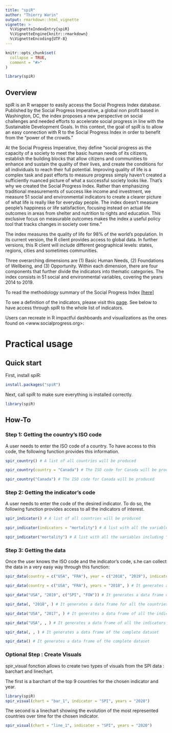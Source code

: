 ```yaml
---
title: "spiR"
author: "Thierry Warin"
output: rmarkdown::html_vignette
vignette: >
  %\VignetteIndexEntry{spiR}
  %\VignetteEngine{knitr::rmarkdown}
  %\VignetteEncoding{UTF-8}
---
```


```r
knitr::opts_chunk$set(
  collapse = TRUE,
  comment = "#>"
)
```

```r
library(spiR)
```

## Overview

spiR is an R wrapper to easily access the Social Progress Index database. Published by the Social Progress Imperative, a global non profit based in Washington, DC, the index proposes a new perspective on social challenges and needed efforts to accelerate social progress in line with the Sustainable Development Goals. In this context, the goal of spiR is to allow an easy connection with R to the Social Progress Index in order to benefit from the "power of the crowds."

At the Social Progress Imperative, they define "social progress as the capacity of a society to meet the basic human needs of its citizens, establish the building blocks that allow citizens and communities to enhance and sustain the quality of their lives, and create the conditions for all individuals to reach their full potential. Improving quality of life is a complex task and past efforts to measure progress simply haven’t created a sufficiently nuanced picture of what a successful society looks like. That’s why we created the Social Progress Index. Rather than emphasizing traditional measurements of success like income and investment, we measure 51 social and environmental indicators to create a clearer picture of what life is really like for everyday people. The index doesn’t measure people’s happiness or life satisfaction, focusing instead on actual life outcomes in areas from shelter and nutrition to rights and education. This exclusive focus on measurable outcomes makes the index a useful policy tool that tracks changes in society over time." 

The index measures the quality of life for 98% of the world's population. In its current version, the R client provides access to global data. In further versions, this R client will include different geographical levels: states, regions, cities and sometimes communities.

Three overarching dimensions are (1) Basic Human Needs, (2) Foundations of Wellbeing, and (3) Opportunity. Within each dimension, there are four components that further divide the indicators into thematic categories. The index consists in 51 social and environmental variables, covering the years 2014 to 2019. 

To read the methodology summary of the Social Progress Index [[here]](https://legacy.socialprogress.org/assets/downloads/resources/2020/2020-Social-Progress-Index-Methodology.pdf){target="_blank"}

To see a definition of the indicators, please visit this [page](https://www.socialprogress.org/index/global/definitions/BHN/0/0). See below to have access through spiR to the whole list of indicators.

Users can recreate in R impactful dashboards and visualizations as the ones found on <www.socialprogress.org>:

# Practical usage

## Quick start

First, install spiR:

```r
install.packages("spiR")
```


Next, call spiR to make sure everything is installed correctly.

```r
library(spiR)
```

## How-To

### Step 1: Getting the country's ISO code

A user needs to enter the ISO code of a country. To have access to this code, the following function provides this information.

```r
spir_country() # A list of all countries will be produced

spir_country(country = "Canada") # The ISO code for Canada will be produced

spir_country("Canada") # The ISO code for Canada will be produced
```

### Step 2: Getting the indicator's code

A user needs to enter the code of the desired indicator. To do so, the following function provides access to all the indicators of interest.

```r
spir_indicator() # A list of all countries will be produced

spir_indicator(indicators = "mortality") # A list with all the variables including "mortlity" will be produced

spir_indicator("mortality") # A list with all the variables including "mortlity" will be produced
```

### Step 3: Getting the data

Once the user knows the ISO code and the indicator's code, s.he can collect the data in a very easy way through this function:

```r
spir_data(country = c("USA", "FRA"), year = c("2018", "2019"), indicators = "SPI") # It generates a data frame of the overall SPI indicator for the USA and France for the years 2018 and 2019

spir_data(country = c("USA", "FRA"), years = "2018", ) # It generates a data frame of all the indicators for the USA and France for the year 2018

spir_data("USA", "2019", c("SPI", "FOW")) # It generates a data frame of the SPI and FOW indicators for the USA in 2019

spir_data(, "2018", ) # It generates a data frame for all the countries and all the indicators for 2018

spir_data("USA", "2017", ) # It generates a data frame of all the indicators for the USA in 2017

spir_data("USA", , ) # It generates a data frame of all the indicators for all the years for the USA

spir_data(, , ) # It generates a data frame of the complete dataset

spir_data() # It generates a data frame of the complete dataset
```

### Optional Step : Create Visuals

spir_visual fonction allows to create two types of visuals from the SPI data : barchart and linechart.


The first is a barchart of the top 9 countries for the chosen indicator and year.


```r
library(spiR)
spir_visual(chart = "bar_1", indicator = "SPI", years = "2020")
```

The second is a linechart showing the evolution of the most represented countries over time for the chosen indicator.

```r
spir_visual(chart = "line_1", indicator = "SPI", years = "2020")
```


